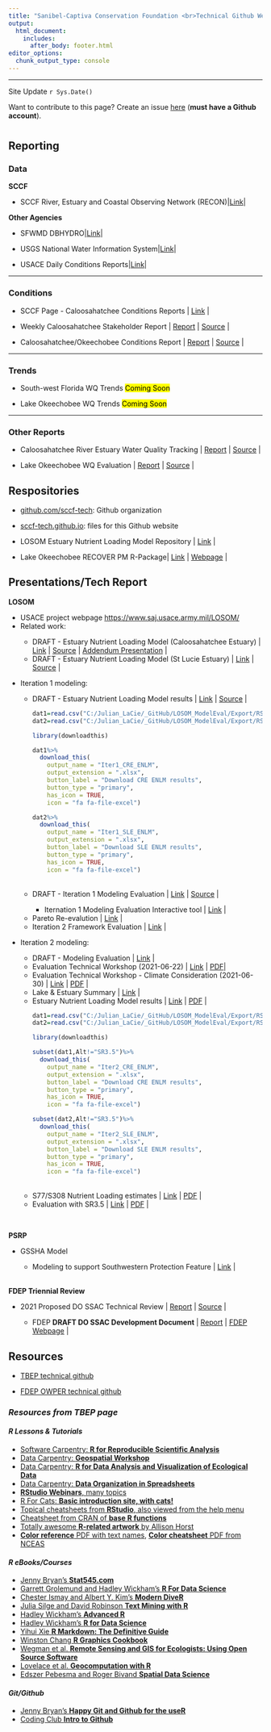 ```yaml
---
title: "Sanibel-Captiva Conservation Foundation <br>Technical Github Webpage <img src='horiz_SCCF_Logo.png' align='right' height = '100'/>"
output: 
  html_document:
    includes:
      after_body: footer.html
editor_options: 
  chunk_output_type: console
---
```


***

Site Update `r Sys.Date()`

Want to contribute to this page? Create an issue [here](https://github.com/sccf-tech/sccf-tech.github.io/issues/new/choose) (**must have a Github account**). 

# {.tabset}

## Reporting

### Data

**SCCF**

- SCCF River, Estuary and Coastal Observing Network (RECON)|[Link](http://recon.sccf.org/){target="_blank"}|

**Other Agencies**

- SFWMD DBHYDRO|[Link](https://www.sfwmd.gov/science-data/dbhydro){target="_blank"}|

- USGS National Water Information System|[Link](https://waterdata.usgs.gov/nwis){target="_blank"}|

- USACE Daily Conditions Reports|[Link](https://w3.saj.usace.army.mil/h2o/reports.htm){target="_blank"}|

***

### Conditions

- SCCF Page - Caloosahatchee Conditions Reports | [Link](http://www.sccf.org/water-quality/caloosahatchee-condition-reports){target="_blank"} |

- Weekly Caloosahatchee Stakeholder Report | [Report](https://sccf-tech.github.io/CRE_Conditions/report/stakeholder_data.html){target="_blank"} | [Source](https://github.com/sccf-tech/CRE_Conditions){target="_blank"} |

- Caloosahatchee/Okeechobee Conditions Report | [Report](https://sccf-tech.github.io/CRE_Conditions/report/CRE_REPORT.html){target="_blank"} | [Source](https://github.com/sccf-tech/CRE_Conditions){target="_blank"} |

***

### Trends

- South-west Florida WQ Trends <mark>Coming Soon</mark>

- Lake Okeechobee WQ Trends <mark>Coming Soon</mark>

***

### Other Reports 

- Caloosahatchee River Estuary Water Quality Tracking | [Report](https://sccf-tech.github.io/CREWQ_tracking/){target="_blank"} | [Source](https://github.com/sccf-tech/CREWQ_tracking){target="_blank"} | 

- Lake Okeechobee WQ Evaluation | [Report](https://sccf-tech.github.io/LakeO_WQ/WBIDEval/index.html){target="_blank"} | [Source](https://github.com/sccf-tech/LakeO_WQ){target="_blank"} |
    
## Respositories

 - [github.com/sccf-tech](https://github.com/sccf-tech/){target="_blank"}: Github organization
 
 - [sccf-tech.github.io](https://github.com/sccf-tech/sccf-tech.github.io){target="_blank"}: files for this Github website
 
 - LOSOM Estuary Nutrient Loading Model Repository | [Link](https://github.com/SwampThingPaul/LOSOM_ENLM){target="_blank"} |
 
 - Lake Okeechobee RECOVER PM R-Package| [Link](https://github.com/SwampThingPaul/LORECOVER){target="_blank"} | [Webpage](https://swampthingecology.org/LORECOVER/){target="_blank"} |  

## Presentations/Tech Report

**LOSOM**
<ul>
<li>
USACE project webpage [https://www.saj.usace.army.mil/LOSOM/](https://www.saj.usace.army.mil/LOSOM/){target="_blank"}
</li>


<li> Related work:</li>
<ul>
<li> DRAFT - Estuary Nutrient Loading Model (Caloosahatchee Estuary) | [Link](https://owper-tech.github.io/slides/LOSOM/ENLM/Julian_LOSOM_ENLM#1){target="_blank"} | [Source](https://github.com/SwampThingPaul/LOSOM_ENLM){target="_blank"} | [Addendum Presentation](https://owper-tech.github.io/slides/LOSOM/ENLM/Julian_LOSOM_CRE_ENLM_ad1#1){target="_blank"} | 
</li>    
<li> DRAFT - Estuary Nutrient Loading Model (St Lucie Estuary) | [Link](https://owper-tech.github.io/slides/LOSOM/ENLM/Julian_LOSOM_SLE_ENLM#1){target="_blank"} | [Source](https://github.com/SwampThingPaul/LOSOM_ENLM){target="_blank"} |
</li>
</ul>
</ul>

<ul>
<li>Iteration 1 modeling:</li>
<ul>
<li>DRAFT - Estuary Nutrient Loading Model results | [Link](https://sccf-tech.github.io/slides/LOSOM/SCCF_iter1_LOSOM_ENLMrslt.html){target="_blank"} | [Source](https://github.com/SwampThingPaul/LOSOM_ModelEval){target="_blank"} | 
 
```r
dat1=read.csv("C:/Julian_LaCie/_GitHub/LOSOM_ModelEval/Export/RSMBN_iter1_load_CRE.csv")
dat2=read.csv("C:/Julian_LaCie/_GitHub/LOSOM_ModelEval/Export/RSMBN_iter1_load_SLE.csv")

library(downloadthis)

dat1%>%
  download_this(
    output_name = "Iter1_CRE_ENLM",
    output_extension = ".xlsx",
    button_label = "Download CRE ENLM results",
    button_type = "primary",
    has_icon = TRUE,
    icon = "fa fa-file-excel")

dat2%>%
  download_this(
    output_name = "Iter1_SLE_ENLM",
    output_extension = ".xlsx",
    button_label = "Download SLE ENLM results",
    button_type = "primary",
    has_icon = TRUE,
    icon = "fa fa-file-excel")

```
<br>
</li>
<li> DRAFT - Iteration 1 Modeling Evaluation | [Link](https://sccf-tech.github.io/slides/LOSOM/SCCF_iter1_LOSOM){target="_blank"} | [Source](https://github.com/SwampThingPaul/LOSOM_ModelEval){target="_blank"} |</li>
<ul>
<li> Iternation 1 Modeling Evaluation Interactive tool | [Link](https://sccf-tech.github.io/DataReports/LOSOM/Iteration1_stagecurve.html){target="_blank"} |
</li>
</ul>

<li> Pareto Re-evalution | [Link](https://sccf-tech.github.io/slides/LOSOM/pareto_reeval.html){target="_blank"} | </li>
<li> Iteration 2 Framework Evaluation | [Link](https://sccf-tech.github.io/slides/LOSOM/sccf_iter2_pareto){target="_blank"} |
</li>
</ul>
</ul>

<ul>
<li>Iteration 2 modeling:</li>
<ul>
<li> DRAFT - Modeling Evaluation | [Link](https://sccf-tech.github.io/slides/LOSOM/SCCF_iter2_LOSOM){target="_blank"} |</li>
<li> Evaluation Technical Workshop (2021-06-22) | [Link](https://sccf-tech.github.io/slides/LOSOM/SCCF_iter2_TechWorkshop){target="_blank"} | [PDF](https://sccf-tech.github.io/slides/LOSOM/SCCF_iter2_TechWorkshop.pdf){target="_blank"}|</li>
<li> Evaluation Technical Workshop - Climate Consideration (2021-06-30) | [Link](https://sccf-tech.github.io/slides/LOSOM/SCCF_iter2_TechWorkshopClimate.html){target="_blank"} | [PDF](https://sccf-tech.github.io/slides/LOSOM/SCCF_iter2_TechWorkshopClimate.pdf){target="_blank"} |</li>
<li> Lake & Estuary Summary | [Link](https://sccf-tech.github.io/slides/LOSOM/sccf_iter2_summary){target="_blank"} |</li>
<li> Estuary Nutrient Loading Model results | [Link](https://sccf-tech.github.io/slides/LOSOM/SCCF_iter2_LOSOM_ENLMrslt){target="_blank"} |
 [PDF](https://sccf-tech.github.io/slides/LOSOM/SCCF_iter2_LOSOM_ENLMrslt.pdf){target="_blank"} |</li>

```r
dat1=read.csv("C:/Julian_LaCie/_GitHub/LOSOM_ModelEval/Export/RSMBN_iter2_load_CRE.csv")
dat2=read.csv("C:/Julian_LaCie/_GitHub/LOSOM_ModelEval/Export/RSMBN_iter2_load_SLE.csv")

library(downloadthis)

subset(dat1,Alt!="SR3.5")%>%
  download_this(
    output_name = "Iter2_CRE_ENLM",
    output_extension = ".xlsx",
    button_label = "Download CRE ENLM results",
    button_type = "primary",
    has_icon = TRUE,
    icon = "fa fa-file-excel")

subset(dat2,Alt!="SR3.5")%>%
  download_this(
    output_name = "Iter2_SLE_ENLM",
    output_extension = ".xlsx",
    button_label = "Download SLE ENLM results",
    button_type = "primary",
    has_icon = TRUE,
    icon = "fa fa-file-excel")

```
<br>
<li> S77/S308 Nutrient Loading estimates | [Link](https://sccf-tech.github.io/slides/LOSOM/SCCF_iter2_LOSOM_LakeBasinLoad){target="_blank"} |
 [PDF](https://sccf-tech.github.io/slides/LOSOM/SCCF_iter2_LOSOM_LakeBasinLoad.pdf){target="_blank"} |</li>
<li> Evaluation with SR3.5 | [Link](https://sccf-tech.github.io/slides/LOSOM/SCCF_iter2_LOSOM_SR35){target="_blank"} | [PDF](https://sccf-tech.github.io/slides/LOSOM/SCCF_iter2_LOSOM_SR35.pdf){target="_blank"} |</li>
</ul>
</ul>
<br>

**PSRP**
<ul>
<li> GSSHA Model</li>
<ul> 
<li>Modeling to support Southwestern Protection Feature | [Link](https://sccf-tech.github.io/DataReports/PSRP/PSRP_GSSHA.html){target="_blank"} |
</li>
</ul>
</ul>

<br>
**FDEP Triennial Review**
<ul>
<li> 2021 Proposed DO SSAC Technical Review | [Report](https://github.com/SwampThingPaul/SFL_DOSSAC/raw/master/2021_DOSSAC_TechReport/2021_DOSSAC_TechReport.pdf) | [Source](https://github.com/SwampThingPaul/SFL_DOSSAC){target="_blank"} |
</li>
<ul>
<li> FDEP **DRAFT DO SSAC Development Document** | [Report](https://github.com/SwampThingPaul/SFL_DOSSAC/raw/master/FDEP%20Report/Type%20II%20DO%20SSAC%20Technical%20Support%20Document%20Revised%20Draft%20February%202021.pdf) | [FDEP Webpage](https://floridadep.gov/dear/water-quality-standards/content/triennial-review-water-quality-standards){target="_blank"} |
</li>
</ul>

</ul>

## Resources

* [TBEP technical github](https://tbep-tech.github.io/){target="_blank"}

* [FDEP OWPER technical github](https://owper-tech.github.io/){target="_blank"}

### *Resources from TBEP page*

#### *R Lessons & Tutorials*

* [Software Carpentry: **R for Reproducible Scientific Analysis**](http://data-lessons.github.io/gapminder-R/){target="_blank"}
* [Data Carpentry: **Geospatial Workshop**](https://datacarpentry.org/geospatial-workshop/){target="_blank"}
* [Data Carpentry: **R for Data Analysis and Visualization of Ecological Data**](http://www.datacarpentry.org/R-ecology-lesson/){target="_blank"}
* [Data Carpentry: **Data Organization in Spreadsheets**](http://www.datacarpentry.org/spreadsheet-ecology-lesson/){target="_blank"}
* [**RStudio Webinars**, many topics](https://www.rstudio.com/resources/webinars/){target="_blank"}
* [R For Cats: **Basic introduction site, with cats!**](http://rforcats.net/){target="_blank"}
* [Topical cheatsheets from **RStudio**, also viewed from the help menu](http://www.rstudio.com/resources/cheatsheets/){target="_blank"}
* [Cheatsheet from CRAN of **base R functions**](http://cran.r-project.org/doc/contrib/Short-refcard.pdf){target="_blank"} 
* [Totally awesome **R-related artwork** by Allison Horst](https://github.com/allisonhorst/stats-illustrations){target="_blank"}
* [**Color reference** PDF with text names](http://www.stat.columbia.edu/~tzheng/files/Rcolor.pdf){target="_blank"}, [**Color cheatsheet** PDF from NCEAS](https://www.nceas.ucsb.edu/sites/default/files/2020-04/colorPaletteCheatsheet.pdf){target="_blank"}

#### *R eBooks/Courses*

* [Jenny Bryan's **Stat545.com**](http://stat545.com/){target="_blank"}
* [Garrett Grolemund and Hadley Wickham's **R For Data Science**](http://r4ds.had.co.nz/){target="_blank"}
* [Chester Ismay and Albert Y. Kim's **Modern DiveR**](https://ismayc.github.io/moderndiver-book/){target="_blank"}
* [Julia Silge and David Robinson **Text Mining with R**](http://tidytextmining.com/){target="_blank"}
* [Hadley Wickham's **Advanced R**](http://adv-r.had.co.nz/){target="_blank"}
* [Hadley Wickham's **R for Data Science**](https://r4ds.had.co.nz){target="_blank"}
* [Yihui Xie **R Markdown: The Definitive Guide**](https://bookdown.org/yihui/rmarkdown/){target="_blank"}
* [Winston Chang **R Graphics Cookbook**](http://www.cookbook-r.com/){target="_blank"}
* [Wegman et al. **Remote Sensing and GIS for Ecologists: Using Open Source Software**](http://book.ecosens.org/RSEbook/){target="_blank"}
* [Lovelace et al. **Geocomputation with R**](https://geocompr.robinlovelace.net/){target="_blank"}
* [Edszer Pebesma and Roger Bivand **Spatial Data Science**](https://keen-swartz-3146c4.netlify.app/index.html){target="_blank"}

#### *Git/Github* 

* [Jenny Bryan's **Happy Git and Github for the useR**](http://happygitwithr.com/){target="_blank"}
* [Coding Club **Intro to Github**](https://ourcodingclub.github.io/2017/02/27/git.html){target="_blank"}